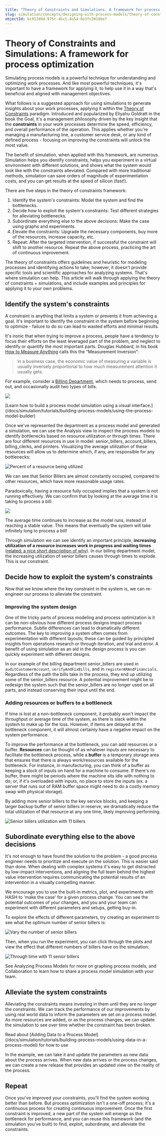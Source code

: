 ```yaml
---
title: "Theory of Constraints and Simulations: A framework for process optimization"
slug: simulation/concepts/designing-with-process-models/theory-of-constraints-and-simulations-a-framework-for-process-optimization
objectId: bc91289d-975c-4bc5-8a54-6e3fc2810de7
---
```


# Theory of Constraints and Simulations: A framework for process optimization

Simulating process models is a powerful technique for understanding and optimizing work processes. And like most powerful techniques, it's important to have a framework for applying it, to help use it in a way that's beneficial and aligned with management objectives.

What follows is a suggested approach for using simulations to generate insights about your work processes, applying it within the [Theory of Constraints](https://en.wikipedia.org/wiki/Theory_of_constraints) paradigm. Introduced and popularized by Eliyahu Goldratt in the book the Goal, it's a management philosophy driven by the key insight that the **constraints** in your work processes determine the speed, efficiency, and overall performance of the operation. This applies whether you're managing a manufacturing line, a customer service desk, or any kind of defined process - focusing on improving the constraints will unlock the most value.

The benefit of simulation, when applied with this framework, are numerous. Simulation helps you identify constraints, helps you experiment in a virtual environment with different solutions, and shows what the system would look like with the constraints alleviated. Compared with more traditional methods, simulation can save orders of magnitude of experimentation costs, and you can get results at the speed of silicon \(fast!\).

There are five steps in the theory of constraints framework:

1.  Identify the system's constraints: Model the system and find the bottlenecks.
1.  Decide how to exploit the system's constraints: Test different strategies for alleviating bottlenecks.
1.  Subordinate everything else to the above decisions: Make the case using graphs and experiments.
1.  Elevate the constraints: Upgrade the necessary components, buy more of the resources, increase capacity, etc.
1.  Repeat: After the targeted intervention, if successful the constraint will shift to another resource. Repeat the above process, practicing the art of continuous improvement.

The theory of constraints offers guidelines and heuristic for modeling processes and identifying actions to take; however, it doesn't provide specific tools and scientific approaches for analyzing systems. That's where simulation can help. This article will walk through applying the theory of constraints + simulations, and include examples and principles for applying it to your own problems.

## Identify the system's constraints

A constraint is anything that limits a system or prevents it from achieving a goal. It's important to identify the constraint in the system before beginning to optimize - failure to do so can lead to wasted efforts and minimal results.

It's ironic that when trying to improve a process, people have a tendency to focus their efforts on the least leveraged part of the problem, and neglect to identify or quantify the most important parts. Douglas Hubbard, in his book [How to Measure Anything](https://hubbardresearch.com/publications/how-to-measure-anything-book/) calls this the “Measurement Inversion”:

> In a business case, the economic value of measuring a variable is usually inversely proportional to how much measurement attention it usually gets.

For example, consider a [Billing Department](https://core.hash.ai/@hash/billing-department-process/stable), which needs to process, send out, and occasionally audit two types of bills.

![](https://cdn-us1.hash.ai/site/docs/billing-department-flow.png)

<Hint style="info">
  [Learn how to build a process model simulation using a visual
  interface.](/docs/simulation/tutorials/building-process-models/using-the-process-model-builder)
</Hint>

Once we've represented the department as a process model and generated a simulation, we can use the Analysis view to inspect the process models to identify bottlenecks based on resource utilization or through times. There are four different resources in use in model: senior_billers, account_billers, billing_clerks, and printers. Visualizing the average utilization of these resources will allow us to determine which, if any, are responsible for any bottlenecks:

![Percent of a resource being utilized](https://cdn-us1.hash.ai/site/docs/billng-department-resource-utilization.png)

We can see that Senior Billers are almost constantly occupied, compared to other resources, which have more reasonable usage rates.

Paradoxically, having a resource fully occupied implies that a system is not running effectively. We can confirm that by looking at the average time it is taking to process a bill:

![](https://cdn-us1.hash.ai/site/docs/avg-process-time-increases.png)

The average time continues to increase as the model runs, instead of reaching a stable value. This means that eventually the system will take infinitely long to process a bill!

Through simulation we can see identify an important principle, **increasing utilization of a resource increases work in progress and waiting times** \([related: a nice short description of why](https://archive.vn/Xrb9a)\). In our billing department model, the increasing utilization of senior billers causes through times to explode. This is our constraint.

## Decide how to exploit the system's constraints

Now that we know where the key constraint in the system is, we can re-engineer our process to alleviate the constraint.

### Improving the system design

One of the tricky parts of process modeling and process optimization is it can be non-obvious how different process designs impact process performance. Subtle differences can lead to dramatically different outcomes. The key to improving a system often comes from experimentation with different layouts; these can be guided by principled insights from operations research or through iteration, and trial and error. A benefit of using simulation as an aid in the design process is you can quickly experiment with different designs.

In our example of the billing department senior_billers are used in `auditCustomerAccount`, `verifyAndFixBills`, and in `registerARAndFinancials`. Regardless of the path the bills take in the process, they end up utilizing some of the senior_billers resource. A potential improvement might be to redesign the system such that the senior_billers are no longer used on all parts, and instead conserving their input until the end.

### Adding resources or buffers to a bottleneck

If time is lost at a non-bottleneck component, it probably won't impact the throughput or average time of the system, as there is slack within the system to make up for the loss. However, if items are delayed at the bottleneck component, it will almost certainly have a negative impact on the system performance.

To improve the performance at the bottleneck, you can add resources or a buffer. **Resources** can be thought of as whatever inputs are necessary to facilitate the bottleneck process, while a **buffer** is a temporary storage area that ensures that there is always work/resources available for the bottleneck. For instance, in manufacturing, you can think of a buffer as keeping a stock of inputs on hand for a machine to consume. If there's no buffer, there might be periods where the machine sits idle with nothing to do; or, if it's overloaded with inputs, no place to store the inputs \(ex. a server that runs out of RAM buffer space might need to do a costly memory swap with physical storage\).

By adding more senior billers to the key service blocks, and keeping a larger backup buffer of senior billers in reserve, we dramatically reduce the total utilization of that resource at any one time, likely improving performing.

![Senior billers utilization with 11 billers ](https://cdn-us1.hash.ai/site/docs/image%20%2851%29.png)

## Subordinate everything else to the above decisions

It's not enough to have found the solution to the problem - a good process engineer needs to prioritize and execute on the solution. This is easier said than done. When dealing with complex systems it's easy to get distracted by low-impact interventions, and aligning the full team behind the highest value intervention requires communicating the potential results of an intervention in a visually compelling manner.

We encourage you to use the built-in metrics, plot, and experiments with HASH to 'make the case' for a given process change. You can see the potential outcomes of your changes, and you and your team can experiment with different parameters and setups, getting buy-in.

To explore the effects of different parameters, try creating an experiment to see what the optimum number of senior billers is:

![Vary the number of senior billers](https://cdn-us1.hash.ai/site/docs/c11907e2-adf2-48e6-85ce-c2bb3cbdc048-464-0003638bffbf8c41.png)

Then, when you run the experiment, you can click through the plots and view the effect that different numbers of billers have on the simulation:

![Through time with 11 senior billers](https://cdn-us1.hash.ai/site/docs/2b2e1b70-0249-4f90-a22e-8e033001d780-464-00036392cac553ab.png)

<Hint style="info">
  See Analyzing Process Models for more on graphing process models, and
  Collaboration to learn how to share a process model simulation with your team.
</Hint>

## Alleviate the system constraints

Alleviating the constraints means investing in them until they are no longer the constraints. We can track the performance of our improvements by using real world data to inform the parameters we set on a process model. As more resources are added, or as the process changes, we can update the simulation to see over time whether the constraint has been broken.

<Hint style="info">
  Read about [Adding Data to a Process
  Model](/docs/simulation/tutorials/building-process-models/using-data-in-a-process-model)
  for how to use
</Hint>

In the example, we can take it and update the parameters as new data about the process arrives. When new data arrives or the process changes, we can create a new release that provides an updated view on the reality of the process.

## Repeat

Once you've improved your constraints, you'll find the system working better than before. But process optimization isn't a one-off process; it's a continuous process for creating continuous improvement. Once the first constraint is improved, a new part of the system will emerge as the bottleneck for performance, and you can reuse this framework \(and the simulation you've built\) to find, exploit, subordinate, and alleviate the constraints.
